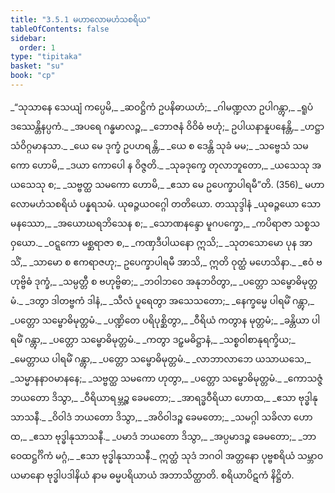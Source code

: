 ```yaml
---
title: "3.5.1 မဟာလောမဟံသစရိယ"
tableOfContents: false
sidebar:
  order: 1
type: "tipitaka"
basket: "su"
book: "cp"
---
```



<DynamicBreadcrumb />

<Division number="119" book="cp" e="ch" v="21" p="419">

<Paragraph number="401" type="verses" book="cp">
_“သုသာနေ သေယျံ ကပ္ပေမိ,_  
_ဆဝဋ္ဌိကံ ဥပနိဓာယဟံ;_  
_ဂါမဏ္ဍလာ ဥပါဂန္တွာ,_  
_ရူပံ ဒဿေန္တိနပ္ပကံ._  

</Paragraph>

</Division>
<Division number="120" book="cp" e="ch" v="21" p="419">

<Paragraph number="402" type="verses" book="cp">
_အပရေ ဂန္ဓမာလဉ္စ,_  
_ဘောဇနံ ဝိဝိဓံ ဗဟုံ;_  
ဥပါယနာနူပနေန္တိ,_  
_ဟဋ္ဌာ သံဝိဂ္ဂမာနသာ._  

</Paragraph>

</Division>
<Division number="121" book="cp" e="ch" v="21" p="419">

<Paragraph number="403" type="verses" book="cp">
_ယေ မေ ဒုက္ခံ ဥပဟရန္တိ,_  
_ယေ စ ဒေန္တိ သုခံ မမ;_  
_သဗ္ဗေသံ သမကော ဟောမိ,_  
_ဒယာ ကောပေါ န ဝိဇ္ဇတိ._  

</Paragraph>

</Division>
<Division number="122" book="cp" e="ch" v="21" p="419">

<Paragraph number="404" type="verses" book="cp">
_သုခဒုက္ခေ တုလာဘူတော,_  
_ယသေသု အယသေသု စ;_  
_သဗ္ဗတ္ထ သမကော ဟောမိ,_  
_ဧသာ မေ ဥပေက္ခာပါရမီ”တိ. (356)_  


</Paragraph>
</Division>

<Paragraph number="405" type="center" book="cp">
မဟာလောမဟံသစရိယံ ပန္နရသမံ.



</Paragraph>

<Paragraph number="406" type="center" book="cp">
ယုဓဉ္ဇယဝဂ္ဂေါ တတိယော.



</Paragraph>

<Paragraph number="407" type="center" book="cp">
တဿုဒ္ဒါနံ


</Paragraph>

<Paragraph number="408" type="verses" book="cp">
_ယုဓဉ္ဇယော သောမနဿော,_  
_အယောဃရဘိသေန စ;_  
_သောဏနန္ဒော မူဂပက္ခော,_  
_ကပိရာဇာ သစ္စသဝှယော._  

</Paragraph>

<Paragraph number="409" book="cp">
_ဝဋ္ဋကော မစ္ဆရာဇာ စ,_  
_ကဏှဒီပါယနော ဣသိ;_  
_သုတသောမော ပုန အာသိံ,_  
_သာမော စ ဧကရာဇဟု;_  
ဥပေက္ခာပါရမီ အာသိ,_  
ဣတိ ဝုတ္ထံ မဟေသိနာ._  

</Paragraph>

<Paragraph number="410" type="verses" book="cp">
_ဧဝံ ဗဟုဗ္ဗိဓံ ဒုက္ခံ,_  
_သမ္ပတ္တီ စ ဗဟုဗ္ဗိဓာ;_  
_ဘဝါဘဝေ အနုဘဝိတွာ,_  
_ပတ္တော သမ္ဗောဓိမုတ္တမံ._  

</Paragraph>

<Paragraph number="411" type="verses" book="cp">
_ဒတွာ ဒါတဗ္ဗကံ ဒါနံ,_  
_သီလံ ပူရေတွာ အသေသတော;_  
_နေက္ခမ္မေ ပါရမိံ ဂန္တွာ,_  
_ပတ္တော သမ္ဗောဓိမုတ္တမံ._  

</Paragraph>

<Paragraph number="412" type="verses" book="cp">
_ပဏ္ဍိတေ ပရိပုစ္ဆိတွာ,_  
_ဝီရိယံ ကတွာန မုတ္တမံ;_  
_ခန္တိယာ ပါရမိံ ဂန္တွာ,_  
_ပတ္တော သမ္ဗောဓိမုတ္တမံ._  

</Paragraph>

<Paragraph number="413" type="verses" book="cp">
_ကတွာ ဒဠှမဓိဋ္ဌာနံ,_  
_သစ္စဝါစာနုရက္ခိယ;_  
_မေတ္တာယ ပါရမိံ ဂန္တွာ,_  
_ပတ္တော သမ္ဗောဓိမုတ္တမံ._  

</Paragraph>

<Paragraph number="414" type="verses" book="cp">
_လာဘာလာဘေ ယသာယသေ,_  
_သမ္မာနနာဝမာနနေ;_  
_သဗ္ဗတ္ထ သမကော ဟုတွာ,_  
_ပတ္တော သမ္ဗောဓိမုတ္တမံ._  

</Paragraph>

<Paragraph number="415" type="verses" book="cp">
_ကောသဇ္ဇံ ဘယတော ဒိသွာ,_  
_ဝီရိယာရမ္ဘဉ္စ ခေမတော;_  
_အာရဒ္ဓဝီရိယာ ဟောထ,_  
_ဧသာ ဗုဒ္ဓါနုသာသနီ._  

</Paragraph>

<Paragraph number="416" type="verses" book="cp">
_ဝိဝါဒံ ဘယတော ဒိသွာ,_  
_အဝိဝါဒဉ္စ ခေမတော;_  
_သမဂ္ဂါ သခိလာ ဟောထ,_  
_ဧသာ ဗုဒ္ဓါနုသာသနီ._  

</Paragraph>

<Paragraph number="417" type="verses" book="cp">
_ပမာဒံ ဘယတော ဒိသွာ,_  
_အပ္ပမာဒဉ္စ ခေမတော;_  
_ဘာဝေထဋ္ဌင်္ဂိကံ မဂ္ဂံ,_  
_ဧသာ ဗုဒ္ဓါနုသာသနီ._  

</Paragraph>

<Paragraph number="418" book="cp">
ဣတ္ထံ သုဒံ ဘဂဝါ အတ္တနော ပုဗ္ဗစရိယံ သမ္ဘာဝယမာနော ဗုဒ္ဓါပဒါနိယံ နာမ ဓမ္မပရိယာယံ အဘာသိတ္ထာတိ.

</Paragraph>

<Paragraph number="419" type="center" book="cp">
စရိယာပိဋကံ နိဋ္ဌိတံ.
</Paragraph>
